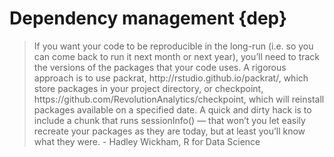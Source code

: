 # Dependency management {dep}

> If you want your code to be reproducible in the long-run (i.e. so you can come back to run it next month or next year), you’ll need to track the versions of the packages that your code uses. A rigorous approach is to use packrat, http://rstudio.github.io/packrat/, which store packages in your project directory, or checkpoint, https://github.com/RevolutionAnalytics/checkpoint, which will reinstall packages available on a specified date. A quick and dirty hack is to include a chunk that runs sessionInfo() — that won’t you let easily recreate your packages as they are today, but at least you’ll know what they were. - Hadley Wickham, R for Data Science